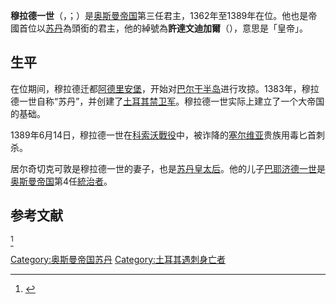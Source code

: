 {{refimprove|time=2020-05-29T05:34:03+00:00}}
{{Infobox royalty
| name         = 穆拉德一世<br>{{lang|ota|مراد اول}}<br>{{lang|tr|I. Murad}}
| title        = [[贝伊|贝伊]]<br>[[苏丹_(称谓)|苏丹]]
| titletext    = 
| more         = 
| type         = 
| image        = Murat Hüdavendigar.jpg
| alt          = 
| caption      = 
| succession   = 第3任[[奥斯曼帝国苏丹列表|奥斯曼帝国苏丹]]
| reign        = 1362年3月 – 1389年6月15日
| coronation   = 
| cor-type     = 
| predecessor  = [[奥尔汗一世|奥尔汗贝伊]]
| regent       = 
| reg-type     = 
| successor    = [[巴耶济德一世|巴耶济德一世]]
| spouse       = 
| spouse-type  = 
| issue        = 
| full name    = 穆拉德·本·奥尔汗<br>Murad bin Orhan
| house        = [[奥斯曼王朝|奥斯曼]]
| house-type   = 王朝
| father       = [[奥尔汗一世|奥尔汗贝伊]]
| mother       = 
| birth_date   = {{birth date|1326|6|29}}
| birth_place  = 
| death_date   = {{death date and age|1389|6|15|1326|6|29}}
| death_place  = 
| burial_date  = 
| burial_place = 
| signature_type = [[花押_(奥斯曼帝国苏丹)|花押]]
| signature    = Tughra of Murad I.svg
| religion = 伊斯兰教
}}
'''穆拉德一世'''（{{lang-ota|مراد اول}}，{{lang-tr|I. Murad}}；{{bd|1326年|6月29日|1389年|6月14日|catIdx=M}}）是[[奥斯曼帝国|奥斯曼帝国]]第三任君主，1362年至1389年在位。他也是帝國首位以[[苏丹_(称谓)|苏丹]]為頭銜的君主，他的綽號為'''許達文迪加爾'''（{{lang|tr|Hüdavendigâr}}），意思是「皇帝」。

==生平==
在位期间，穆拉德迁都[[埃迪尔内|阿德里安堡]]，开始对[[巴尔干半岛|巴尔干半岛]]进行攻掠。1383年，穆拉德一世自称“苏丹”，并创建了[[土耳其禁卫军|土耳其禁卫军]]。穆拉德一世实际上建立了一个大帝国的基础。

1389年6月14日，穆拉德一世在[[科索沃戰役_(1389年)|科索沃戰役]]中，被诈降的[[塞尔维亚|塞尔维亚]]贵族用毒匕首刺杀。

居尔奇切克可敦是穆拉德一世的妻子，也是[[苏丹皇太后|苏丹皇太后]]。他的儿子[[巴耶济德一世|巴耶济德一世]]是[[奥斯曼帝国|奥斯曼帝国]]第4任[[奥斯曼帝国苏丹列表|統治者]]。{{r|kultur}}

== 参考文献 ==
<references>
<ref name="kultur">{{cite web | url = http://www.kultur.gov.tr/EN/BelgeGoster.aspx?17A16AE30572D313A79D6F5E6C1B43FFA6B896F16D985D5D | title = Sultan Yıldırım Beyezid Han | accessdate = 2009-02-06 | publisher = Ministry of Culture and Tourism (Turkey) | archive-date = 2014-08-13 | archive-url = https://web.archive.org/web/20140813102852/http://www.kultur.gov.tr/EN/BelgeGoster.aspx?17A16AE30572D313A79D6F5E6C1B43FFA6B896F16D985D5D | dead-url = no }}</ref>
</references>

{{s-start}}
{{s-hou|[[奧斯曼王朝|奧斯曼王朝]]|1326年|6月29日|1389年|6月14日}} 
{{s-reg|}}
{{s-bef|before=[[奧爾汗|奧爾汗]]}}
{{s-ttl|title=[[奧斯曼帝國蘇丹列表|奧斯曼帝國蘇丹]]|years=1362年3月–1389年6月14日}}
{{s-aft|after=[[巴耶濟德一世|巴耶濟德一世]]}}
{{s-end}}

{{奧斯曼帝國蘇丹}}

{{Authority control}}

[[Category:奥斯曼帝国苏丹|Category:奥斯曼帝国苏丹]]
[[Category:土耳其遇刺身亡者|Category:土耳其遇刺身亡者]]